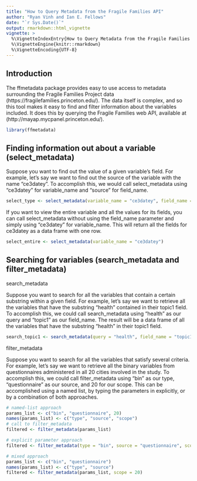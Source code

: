 ```yaml
---
title: "How to Query Metadata from the Fragile Families API"
author: "Ryan Vinh and Ian E. Fellows"
date: "`r Sys.Date()`"
output: rmarkdown::html_vignette
vignette: >
  %\VignetteIndexEntry{How to Query Metadata from the Fragile Families API}
  %\VignetteEngine{knitr::rmarkdown}
  %\VignetteEncoding{UTF-8}
---
```



## Introduction

The ffmetadata package provides easy to use access to metadata surrounding the Fragile Families Project data (https://fragilefamilies.princeton.edu/). The data itself is complex, and so this tool makes it easy to find and filter information about the variables included. It does this by querying the Fragile Families web API, available at (http://mayap.mycpanel.princeton.edu/).

```r
library(ffmetadata)
```


## Finding information out about a variable (select_metadata)

Suppose you want to find out the value of a given variable's field.  For example, let's say we want to find out the source of the variable with the name "ce3datey". To accomplish this, we would call select_metadata using "ce3datey" for variable_name and "source" for field_name.

```r
select_type <- select_metadata(variable_name = "ce3datey", field_name = "source")
```

If you want to view the entire variable and all the values for its fields, you can call select_metadata without using the field_name parameter and simply using "ce3datey" for variable_name. This will return all the fields for ce3datey as a data frame with one row.

```r
select_entire <- select_metadata(variable_name = "ce3datey")
```

## Searching for variables (search_metadata and filter_metadata)

search_metadata

Suppose you want to search for all the variables that contain a certain substring within a given field.  For example, let's say we want to retrieve all the variables that have the substring "health" contained in their topic1 field.  To accomplish this, we could call search_metadata using "health" as our query and "topic1" as our field_name.  The result will be a data frame of all the variables that have the substring "health" in their topic1 field.
```r
search_topic1 <- search_metadata(query = "health", field_name = "topic1")
```

filter_metadata

Suppose you want to search for all the variables that satisfy several criteria.  For example, let's say we want to retrieve all the binary variables from questionnaires administered in all 20 cities involved in the study.  To accomplish this, we could call filter_metadata using "bin" as our type, "questionnaire" as our source, and 20 for our scope. This can be accomplished using a named list, by typing the parameters in explicitly, or by a combination of both approaches.
```r
# named-list approach
params_list <- c("bin", "questionnaire", 20)
names(params_list) <- c("type", "source", "scope")
# call to filter_metadata
filtered <- filter_metadata(params_list)
```

```r
# explicit parameter approach
filtered <- filter_metadata(type = "bin", source = "questionnaire", scope = 20)
```

```r
# mixed approach
params_list <- c("bin", "questionnaire")
names(params_list) <- c("type", "source")
filtered <- filter_metadata(params_list, scope = 20)
```

